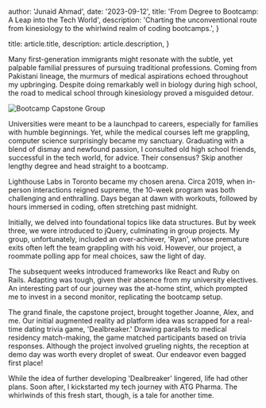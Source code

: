 
  author: 'Junaid Ahmad',
  date: '2023-09-12',
  title: 'From Degree to Bootcamp: A Leap into the Tech World',
  description:
    'Charting the unconventional route from kinesiology to the whirlwind realm of coding bootcamps.',
}

  title: article.title,
  description: article.description,
}


Many first-generation immigrants might resonate with the subtle, yet palpable familial pressures of pursuing traditional professions. Coming from Pakistani lineage, the murmurs of medical aspirations echoed throughout my upbringing. Despite doing remarkably well in biology during high school, the road to medical school through kinesiology proved a misguided detour.

<Image src={bootcampGroup} alt="Bootcamp Capstone Group" />

Universities were meant to be a launchpad to careers, especially for families with humble beginnings. Yet, while the medical courses left me grappling, computer science surprisingly became my sanctuary. Graduating with a blend of dismay and newfound passion, I consulted old high school friends, successful in the tech world, for advice. Their consensus? Skip another lengthy degree and head straight to a bootcamp.

Lighthouse Labs in Toronto became my chosen arena. Circa 2019, when in-person interactions reigned supreme, the 10-week program was both challenging and enthralling. Days began at dawn with workouts, followed by hours immersed in coding, often stretching past midnight.

Initially, we delved into foundational topics like data structures. But by week three, we were introduced to jQuery, culminating in group projects. My group, unfortunately, included an over-achiever, 'Ryan', whose premature exits often left the team grappling with his void. However, our project, a roommate polling app for meal choices, saw the light of day.

The subsequent weeks introduced frameworks like React and Ruby on Rails. Adapting was tough, given their absence from my university electives. An interesting part of our journey was the at-home stint, which prompted me to invest in a second monitor, replicating the bootcamp setup.

The grand finale, the capstone project, brought together Joanne, Alex, and me. Our initial augmented reality ad platform idea was scrapped for a real-time dating trivia game, 'Dealbreaker.' Drawing parallels to medical residency match-making, the game matched participants based on trivia responses. Although the project involved grueling nights, the reception at demo day was worth every droplet of sweat. Our endeavor even bagged first place!

While the idea of further developing 'Dealbreaker' lingered, life had other plans. Soon after, I kickstarted my tech journey with ATG Pharma. The whirlwinds of this fresh start, though, is a tale for another time.
